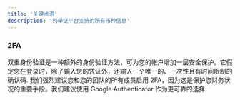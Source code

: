 ```yaml
---
title: '关键术语'
description: '列举链平台支持的所有币种信息'
---
```


### 2FA
双重身份验证是一种额外的身份验证方法，可为您的帐户增加一层安全保护。它假定您在登录时，除了输入您的凭证外，还输入一个唯一的、一次性且有时间限制的确认码.
我们强烈建议您和您的团队的所有成员启用 2FA，因为这是保护您财务状况的重要手段。我们建议使用 Google Authenticator 作为更可靠的选择.
